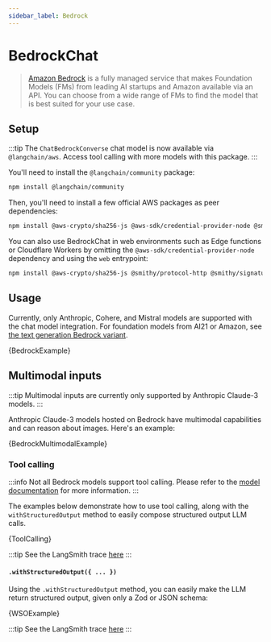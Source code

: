 ```yaml
---
sidebar_label: Bedrock
---
```


# BedrockChat

> [Amazon Bedrock](https://aws.amazon.com/bedrock/) is a fully managed service that makes Foundation Models (FMs)
> from leading AI startups and Amazon available via an API. You can choose from a wide range of FMs to find the model that is best suited for your use case.

## Setup

:::tip
The `ChatBedrockConverse` chat model is now available via `@langchain/aws`. Access tool calling with more models with this package.
:::

You'll need to install the `@langchain/community` package:


<IntegrationInstallTooltip></IntegrationInstallTooltip>

```bash npm2yarn
npm install @langchain/community
```

Then, you'll need to install a few official AWS packages as peer dependencies:

```bash npm2yarn
npm install @aws-crypto/sha256-js @aws-sdk/credential-provider-node @smithy/protocol-http @smithy/signature-v4 @smithy/eventstream-codec @smithy/util-utf8 @aws-sdk/types
```

You can also use BedrockChat in web environments such as Edge functions or Cloudflare Workers by omitting the `@aws-sdk/credential-provider-node` dependency
and using the `web` entrypoint:

```bash npm2yarn
npm install @aws-crypto/sha256-js @smithy/protocol-http @smithy/signature-v4 @smithy/eventstream-codec @smithy/util-utf8 @aws-sdk/types
```

## Usage


<UnifiedModelParamsTooltip></UnifiedModelParamsTooltip>

Currently, only Anthropic, Cohere, and Mistral models are supported with the chat model integration. For foundation models from AI21 or Amazon, see [the text generation Bedrock variant](/docs/integrations/llms/bedrock).


<CodeBlock language="typescript">{BedrockExample}</CodeBlock>

## Multimodal inputs

:::tip
Multimodal inputs are currently only supported by Anthropic Claude-3 models.
:::

Anthropic Claude-3 models hosted on Bedrock have multimodal capabilities and can reason about images. Here's an example:


<CodeBlock language="typescript">{BedrockMultimodalExample}</CodeBlock>

### Tool calling

:::info
Not all Bedrock models support tool calling. Please refer to the [model documentation](https://docs.aws.amazon.com/bedrock/latest/APIReference/welcome.html) for more information.
:::

The examples below demonstrate how to use tool calling, along with the `withStructuredOutput` method to easily compose structured output LLM calls.


<CodeBlock language="typescript">{ToolCalling}</CodeBlock>

:::tip
See the LangSmith trace [here](https://smith.langchain.com/public/003a684d-90eb-406e-a146-8ee5e617921b/r)
:::

#### `.withStructuredOutput({ ... })`

Using the `.withStructuredOutput` method, you can easily make the LLM return structured output, given only a Zod or JSON schema:


<CodeBlock language="typescript">{WSOExample}</CodeBlock>

:::tip
See the LangSmith trace [here](https://smith.langchain.com/public/1f7b1ad8-e4ac-4965-8ce1-fae06005f3d7/r)
:::
